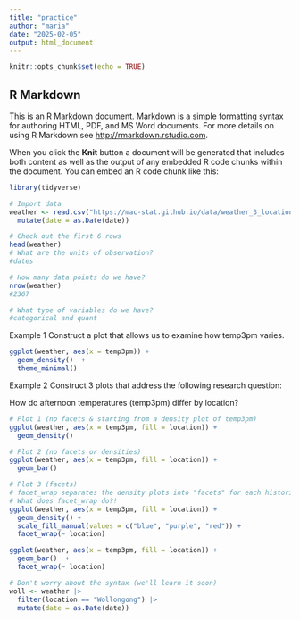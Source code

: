 ```yaml
---
title: "practice"
author: "maria"
date: "2025-02-05"
output: html_document
---
```


```r
knitr::opts_chunk$set(echo = TRUE)
```

## R Markdown

This is an R Markdown document. Markdown is a simple formatting syntax for authoring HTML, PDF, and MS Word documents. For more details on using R Markdown see <http://rmarkdown.rstudio.com>.

When you click the **Knit** button a document will be generated that includes both content as well as the output of any embedded R code chunks within the document. You can embed an R code chunk like this:

```r
library(tidyverse)

# Import data
weather <- read.csv("https://mac-stat.github.io/data/weather_3_locations.csv") |> 
  mutate(date = as.Date(date))  

# Check out the first 6 rows
head(weather)
# What are the units of observation?
#dates

# How many data points do we have? 
nrow(weather)
#2367

# What type of variables do we have?
#categorical and quant
```
Example 1
Construct a plot that allows us to examine how temp3pm varies.
```r
ggplot(weather, aes(x = temp3pm)) +
  geom_density()  +
  theme_minimal()
```

Example 2
Construct 3 plots that address the following research question:

How do afternoon temperatures (temp3pm) differ by location?
```r
# Plot 1 (no facets & starting from a density plot of temp3pm)
ggplot(weather, aes(x = temp3pm, fill = location)) + 
  geom_density()
```
```r
# Plot 2 (no facets or densities)
ggplot(weather, aes(x = temp3pm, fill = location)) + 
  geom_bar()
```

```r
# Plot 3 (facets)
# facet_wrap separates the density plots into "facets" for each historical group
# What does facet_wrap do?!
ggplot(weather, aes(x = temp3pm, fill = location)) +
  geom_density() +
  scale_fill_manual(values = c("blue", "purple", "red")) +
  facet_wrap(~ location)

ggplot(weather, aes(x = temp3pm, fill = location)) +
  geom_bar()  +
  facet_wrap(~ location)

```
```r
# Don't worry about the syntax (we'll learn it soon)
woll <- weather |>
  filter(location == "Wollongong") |> 
  mutate(date = as.Date(date))  
```

```r

```

